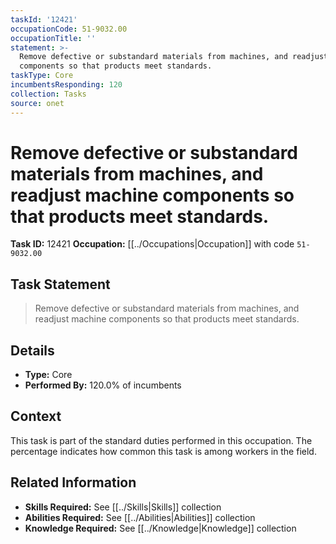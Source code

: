 ```yaml
---
taskId: '12421'
occupationCode: 51-9032.00
occupationTitle: ''
statement: >-
  Remove defective or substandard materials from machines, and readjust machine
  components so that products meet standards.
taskType: Core
incumbentsResponding: 120
collection: Tasks
source: onet
---
```

# Remove defective or substandard materials from machines, and readjust machine components so that products meet standards.

**Task ID:** 12421
**Occupation:** [[../Occupations|Occupation]] with code `51-9032.00`

## Task Statement

> Remove defective or substandard materials from machines, and readjust machine components so that products meet standards.

## Details

- **Type:** Core
- **Performed By:** 120.0% of incumbents

## Context

This task is part of the standard duties performed in this occupation. The percentage indicates how common this task is among workers in the field.

## Related Information

- **Skills Required:** See [[../Skills|Skills]] collection
- **Abilities Required:** See [[../Abilities|Abilities]] collection
- **Knowledge Required:** See [[../Knowledge|Knowledge]] collection
